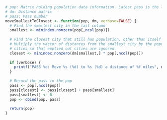 ```r
# pop: Matrix holding population data information. Latest pass is the last column.
# dm: Distance matrix
# pass: Pass number
moveSmallestToClosest <- function(pop, dm, verbose=FALSE) {
  # Find the smallest city in the last column
  smallest <- minindex.nonzero(pop[,ncol(pop)])
  
  # Find the closest city that still has population, other than itself
  # Multiply the vactor of distances from the smallest city by the population of all 
  # cities so that emptied out cities are ignored.
  closest <- minindex.nonzero(dm[smallest,] * pop[,ncol(pop)])
  
  if (verbose) {
    printf("PASS %d: Move %s (%d) to %s (%d) a distance of %f miles", ncol(pop), rownames(dm)[smallest], pop[smallest,1], rownames(dm)[closest], pop[closest,1], dm[smallest, closest])
  }
  
  # Record the pass in the pop
  pass <- pop[,ncol(pop)]
  pass[closest] <- pass[closest] + pass[smallest]
  pass[smallest] <- 0
  pop <- cbind(pop, pass)
    
  return(pop)
}
```